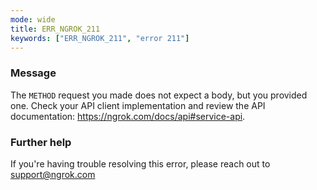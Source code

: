 ```yaml
---
mode: wide
title: ERR_NGROK_211
keywords: ["ERR_NGROK_211", "error 211"]
---
```


### Message

The `METHOD` request you made does not expect a body, but you provided one. Check your API client implementation and review the API documentation: https://ngrok.com/docs/api#service-api.

### Further help

If you're having trouble resolving this error, please reach out to [support@ngrok.com](mailto:support@ngrok.com?subject=Help%20with%20ERR_NGROK_211)
